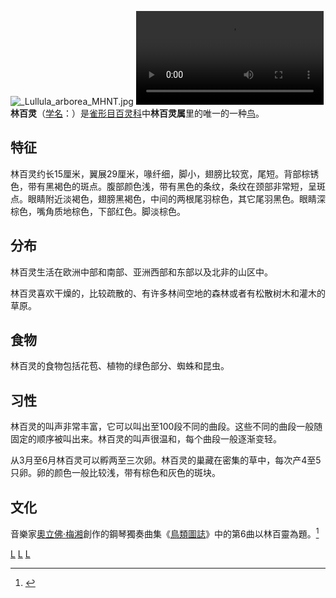 {{Speciesbox
| taxon = Lullula arborea
| status = LC
| status_system = iucn3.1
| image = woodlark57.jpg
| image2 = Woodlark (Lullula arborea) (W1CDR0001500 BD8).ogg
| parent_authority = [[Johann_Jakob_Kaup|Kaup]], 1829
| authority = ([[卡尔·林奈|Linnaeus]], 1758)
}}
[[File:_Lullula_arborea_MHNT.jpg|thumb]] 
[[File:Boomleeuwerik-4961640.webm|thumb]]
'''林百灵'''（[[学名|学名]]：''{{lang|la|Lullula arborea}}''）是[[雀形目|雀形目]][[百灵科|百灵科]]中'''林百灵属'''里的唯一的一种[[鸟|鸟]]。

== 特征 ==
林百灵约长15厘米，翼展29厘米，喙纤细，脚小，翅膀比较宽，尾短。背部棕锈色，带有黑褐色的斑点。腹部颜色浅，带有黑色的条纹，条纹在颈部非常短，呈斑点。眼睛附近淡褐色，翅膀黑褐色，中间的两根尾羽棕色，其它尾羽黑色。眼睛深棕色，嘴角质地棕色，下部红色。脚淡棕色。

== 分布 ==
林百灵生活在欧洲中部和南部、亚洲西部和东部以及北非的山区中。

林百灵喜欢干燥的，比较疏散的、有许多林间空地的森林或者有松散树木和灌木的草原。

== 食物 ==
林百灵的食物包括花苞、植物的绿色部分、蜘蛛和昆虫。

== 习性 ==
林百灵的叫声非常丰富，它可以叫出至100段不同的曲段。这些不同的曲段一般随固定的顺序被叫出来。林百灵的叫声很温和，每个曲段一般逐渐变轻。

从3月至6月林百灵可以孵两至三次卵。林百灵的巢藏在密集的草中，每次产4至5只卵。卵的颜色一般比较浅，带有棕色和灰色的斑块。

== 文化 ==
音樂家[[奧立佛·梅湘|奧立佛·梅湘]]創作的鋼琴獨奏曲集《[[鳥類圖誌|鳥類圖誌]]》中的第6曲以林百靈為題。<ref>{{Cite book|title=Olivier Messiaen's Catalogue d'oiseaux: From Conception to Performance|last=Chadwick|first=Roderick|publisher=Cambridge University Press|year=2017|isbn=9780511843679|last2=Hill|first2=Peter}}</ref>

{{Taxonbar|from=Q26969}}

[[Category:百灵科|L]]
[[Category:卡尔·林奈命名的生物分类|L]]
[[Category:1758年描述的鸟类|L]]